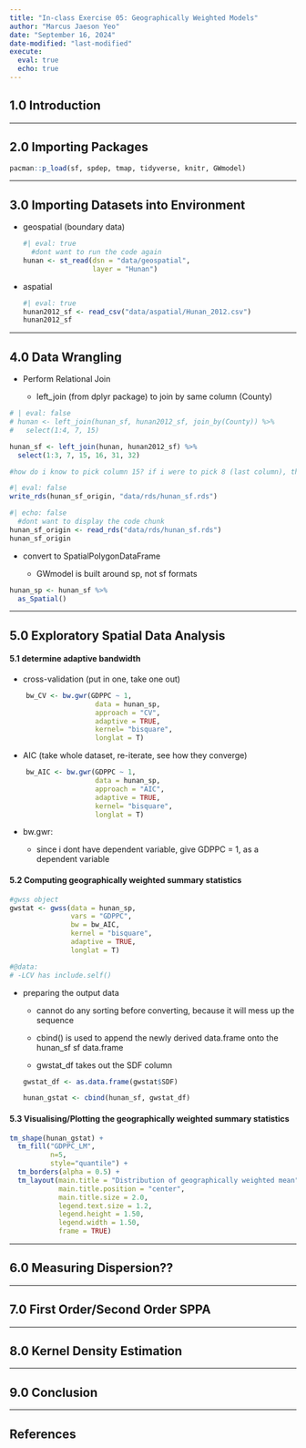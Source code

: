 ```yaml
---
title: "In-class Exercise 05: Geographically Weighted Models"
author: "Marcus Jaeson Yeo"
date: "September 16, 2024"
date-modified: "last-modified"
execute: 
  eval: true
  echo: true
---
```


## 1.0 Introduction

------------------------------------------------------------------------

## 2.0 Importing Packages

```r
pacman::p_load(sf, spdep, tmap, tidyverse, knitr, GWmodel)
```

------------------------------------------------------------------------

## 3.0 Importing Datasets into Environment

-   geospatial (boundary data)

    ```r
    #| eval: true
      #dont want to run the code again
    hunan <- st_read(dsn = "data/geospatial", 
                     layer = "Hunan")
    ```

-   aspatial

    ```r
    #| eval: true
    hunan2012_sf <- read_csv("data/aspatial/Hunan_2012.csv")
    hunan2012_sf
    ```

------------------------------------------------------------------------

## 4.0 Data Wrangling

-   Perform Relational Join

    -   left_join (from dplyr package) to join by same column (County)

```r
# | eval: false
# hunan <- left_join(hunan_sf, hunan2012_sf, join_by(County)) %>%   
#   select(1:4, 7, 15)  

hunan_sf <- left_join(hunan, hunan2012_sf) %>%
  select(1:3, 7, 15, 16, 31, 32)

#how do i know to pick column 15? if i were to pick 8 (last column), there will be:   #Error: Fill argument neither colors nor valid variable name(s)  #pick 6 columns (1:4, 7, 15) gives back 7 columns? (GDPPC)
```

```r
#| eval: false
write_rds(hunan_sf_origin, "data/rds/hunan_sf.rds")
```

```r
#| echo: false
  #dont want to display the code chunk 
hunan_sf_origin <- read_rds("data/rds/hunan_sf.rds")
hunan_sf_origin
```

-   convert to SpatialPolygonDataFrame

    -   GWmodel is built around sp, not sf formats

```r
hunan_sp <- hunan_sf %>%
  as_Spatial()
```

------------------------------------------------------------------------

## 5.0 Exploratory Spatial Data Analysis

#### 5.1 determine adaptive bandwidth

-   cross-validation (put in one, take one out)

```r
    bw_CV <- bw.gwr(GDPPC ~ 1, 
                     data = hunan_sp,
                     approach = "CV", 
                     adaptive = TRUE, 
                     kernel= "bisquare", 
                     longlat = T)
```

-   AIC (take whole dataset, re-iterate, see how they converge)

```r
    bw_AIC <- bw.gwr(GDPPC ~ 1, 
                     data = hunan_sp,
                     approach = "AIC", 
                     adaptive = TRUE, 
                     kernel= "bisquare", 
                     longlat = T)
```

-   bw.gwr:

    -   since i dont have dependent variable, give GDPPC = 1, as a dependent variable

#### 5.2 Computing geographically weighted summary statistics

```r
#gwss object
gwstat <- gwss(data = hunan_sp,
               vars = "GDPPC", 
               bw = bw_AIC,
               kernel = "bisquare", 
               adaptive = TRUE,
               longlat = T)

#@data:
# -LCV has include.self()
```

-   preparing the output data

    -   cannot do any sorting before converting, because it will mess up the sequence

    -   cbind() is used to append the newly derived data.frame onto the hunan_sf sf data.frame

    -   gwstat_df takes out the SDF column

    ```r
    gwstat_df <- as.data.frame(gwstat$SDF)
    ```

    ```r
    hunan_gstat <- cbind(hunan_sf, gwstat_df)
    ```

#### 5.3 Visualising/Plotting the geographically weighted summary statistics

```r
tm_shape(hunan_gstat) + 
  tm_fill("GDPPC_LM",
          n=5,
          style="quantile") +
  tm_borders(alpha = 0.5) +
  tm_layout(main.title = "Distribution of geographically weighted mean",
            main.title.position = "center",
            main.title.size = 2.0,
            legend.text.size = 1.2,
            legend.height = 1.50,
            legend.width = 1.50,
            frame = TRUE)
```

------------------------------------------------------------------------

## 6.0 Measuring Dispersion??

------------------------------------------------------------------------

## 7.0 First Order/Second Order SPPA

------------------------------------------------------------------------

## 8.0 Kernel Density Estimation

------------------------------------------------------------------------

## 9.0 Conclusion

------------------------------------------------------------------------

## References
